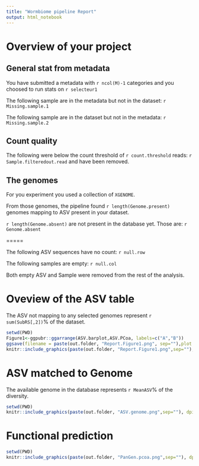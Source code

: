 ```yaml
---
title: "Wormbiome pipeline Report"
output: html_notebook
---
```



# Overview of your project

## General stat from metadata

You have submitted a metadata with `r ncol(M)-1` categories and you choosed to run stats on `r selecteur1`

The following sample are in the metadata but not in the dataset:
`r Missing.sample.1`

The following sample are in the dataset but not in the metadata:
`r Missing.sample.2`

## Count quality

The following were below the count threshold of `r count.threshold` reads: `r Sample.filteredout.read` and have been removed.

## The genomes

For you experiment you used a collection of `XGENOME`. 

From those genomes, the pipeline found `r length(Genome.present)` genomes mapping to ASV present in your dataset. 

`r length(Genome.absent)` are not present in the database yet. 
Those are: `r Genome.absent`

=====

The following ASV sequences have no count:
`r null.row`

The following samples are empty:
`r null.col`

Both empty ASV and Sample were removed from the rest of the analysis.

# Oveview of the ASV table

The ASV not mapping to any selected genomes represent `r sum(SubRS[,2])`% of the dataset.

```R
setwd(PWD)
Figure1<-ggpubr::ggarrange(ASV.barplot,ASV.PCoa, labels=c("A","B"))
ggsave(filename = paste(out.folder, "Report.Figure1.png", sep=""),plot = Figure1, device = "png",width = 20, height = 10, dpi=72)
knitr::include_graphics(paste(out.folder, "Report.Figure1.png",sep=""), dpi = 72)
```

# ASV matched to Genome

The available genome in the database represents `r MeanASV`% of the diversity.

```R
setwd(PWD)
knitr::include_graphics(paste(out.folder, "ASV.genome.png",sep=""), dpi = 72)
```
# Functional prediction 
```R
setwd(PWD)
knitr::include_graphics(paste(out.folder, "PanGen.pcoa.png",sep=""), dpi = 72)
```


